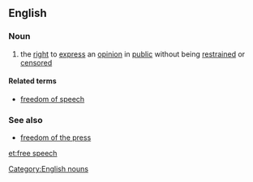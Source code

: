 ==English==

===Noun===
{{en-noun|-}}

# the [[right]] to [[express]] an [[opinion]] in [[public]] without being [[restrain]]ed or [[censor]]ed

====Related terms====
* [[freedom of speech]]

===See also===
* [[freedom of the press]]

[[Category:English nouns]]

[[et:free speech]]